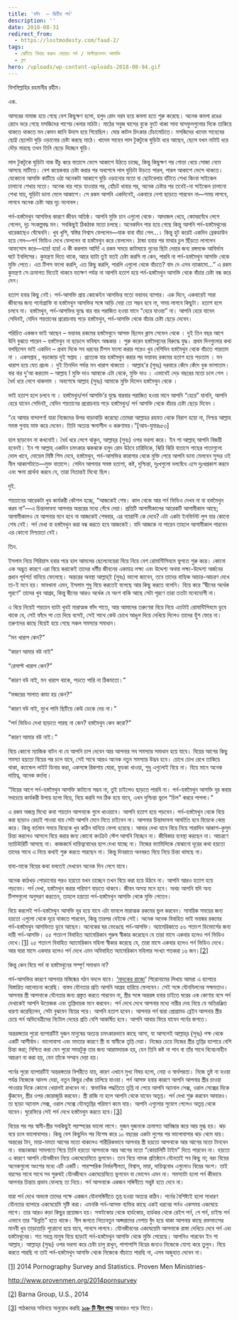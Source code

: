 ```yaml
---
title: 'ফাঁদ  – দ্বিতীয় পর্ব'
description: ''
date: 2018-08-31
redirect_from:
  - https://lostmodesty.com/faad-2/
tags:
  - ঝেটিয়ে বিদায় করুন বেয়াড়া পর্ন / মাস্টারবেশন আসক্তি
  - ব্লগ
hero: /uploads/wp-content-uploads-2018-08-94.gif
---
```


বিসমিল্লাহির রহমানীর রহীম।

এক.

আসরের নামাজ হয়ে গেছে বেশ কিছুক্ষণ হলো, হলুদ রোদ নরম হয়ে কমলা হতে শুরু করেছে। অনেক কমলা রঙের রোদে ভরে গেছে মসজিদের পাশের খেলার মাঠটা। মাঠের সবুজ ঘাসের বুকে ফুটে থাকা সাদা ঘাসফুলগুলোর দিকে তাকিয়ে থাকতে থাকতে মন কেমন জানি উদাস হয়ে গিয়েছিল। ঘোর কাটল চিৎকার চেঁচামেচিতে। মসজিদের খাদেম সাহেবের ছোট্ট ছেলেটা ঘুড়ি ওড়ানোর চেষ্টা করছে মাঠে। খাদেম সাহেব লাল টুকটুকে ঘুড়িটা ধরে আছেন, ছেলে যখন নাটাই ধরে দৌড় মারছে তখন তিনি ছেড়ে দিচ্ছেন ঘুড়ি।

লাল টুকটুকে ঘুড়িটা নাক উঁচু করে বাতাসে ভেসে আকাশে উঠতে চাচ্ছে, কিন্তু কিছুক্ষণ পর গোত্তা খেয়ে সোজা নেমে আসছে মাটিতে। বেশ কয়েকবার চেষ্টা করার পর অবশেষে লাল ঘুড়িটা উড়তে পারল, পারল আকাশে ভেসে থাকতে। যেকোনো আসক্তি কাটিয়ে ওঠা অনেকটা আকাশে ঘুড়ি ওড়ানোর মতো বা ছোটবেলায় হাঁটতে শেখা কিংবা সাইকেল চালানো শেখার মতো। অনেক বার পড়ে যাওয়ার পর, হোঁচট খাবার পর, অনেক চেষ্টার পর তবেই-না সাইকেল চালানো শেখা যায়, ঘুড়িটা ডানা মেলে আকাশে। সে রকম আপনি একদিনেই, একবারে নেশা ছাড়তে পারবেন না—সময় লাগবে, লাগবে অনেক চেষ্টা আর দৃঢ় মনোবল।

পর্ন-হস্তমৈথুন আসক্তির কারণে জীবন অতিষ্ঠ। আপনি মুক্তি চান এগুলো থেকে। আদাজল খেয়ে, কোমরবেঁধে লেগে গেলেন, দৃঢ় সংকল্পবদ্ধ মন। সবকিছুই ঠিকঠাক মতো চলছে। অনেকদিন পার হয়ে গেছে কিন্তু আপনি পর্ন-হস্তমৈথুনের ধারেকাছেও ঘেঁষেননি। খুব খুশি, স্বস্তির নিশ্বাস ফেললেন—যাক বাবা বাঁচা গেল...। কিন্তু হুট করেই একদিন ব্রেকডাউন হয়ে গেল—পর্ন ভিডিও দেখে ফেললেন বা হস্তমৈথুন করে ফেললেন। ঠান্ডা হবার পর মাথার চুল ছিঁড়তে লাগলেন আফসোস করে—হায়! হায়! এ কী করলাম আমি! এ রকম সময়ে কাটাঘায়ে নুনের ছিটা দেয়ার জন্য রঙ্গমঞ্চে আবির্ভাব ঘটে ইবলিসের। কুমন্ত্রণা দিতে থাকে, আরে ব্যাটা তুই যতই চেষ্টা করসি না কেন, পারবি না পর্ন-হস্তমৈথুন আসক্তি থেকে মুক্তি পেতে। এত টিপস ফলো করলি, এত কিছু করলি, পারলি এগুলো থেকে বাঁচতে? বাদ দে এসব ন্যাকামো...” এ রকম কুমন্ত্রণা সে ক্রমাগত দিতেই থাকবে যতক্ষণ পর্যন্ত না আপনি হতাশ হয়ে পর্ন-হস্তমৈথুন আসক্তি থেকে বাঁচার চেষ্টা বন্ধ করে দেন।

হতাশ হবার কিছু নেই। পর্ন-আসক্তি প্রায় কোকেইন আসক্তির মতো ভয়াবহ ব্যাপার। এক দিনে, একবারেই সারা জীবনের জন্য পর্নোগ্রাফি বা হস্তমৈথুন আসক্তির সঙ্গে আড়ি দেয়া তো সম্ভব হবে না, সময় লাগবে কিছুটা। হতাশ হলে চলবে না। হস্তমৈথুন, পর্ন-আসক্তির যুদ্ধে বার বার পরাজিত হওয়া মানে “হেরে যাওয়া” না। আপনি হেরে যাবেন সেদিনই, যেদিন শয়তানের প্ররোচনায় পড়ে হস্তমৈথুন, পর্ন-আসক্তি থেকে বাঁচার চেষ্টা ছেড়ে দেবেন।

পরিচিত একজন ভাই আছেন – ভয়াবহ রকমের হস্তমৈথুনে আসক্ত ছিলেন ক্লাস সেভেন থেকে । দুই তিন বছর আগে উনি বুঝতে পারেন – হস্তমৈথুন না ছাড়লে ভবিষ্যৎ অন্ধকার । শুরু করেন হস্তমৈথুনের বিরুদ্ধে যুদ্ধ। প্রথম দিনগুলোর কথা বলছিলেন ভাই একদিন – প্রথম দিকে সব ধরনের টিপস ফলো করার পরেও খুব বেশিদিন হস্তমৈথুন থেকে বাঁচতে পারতাম না । একসপ্তাহ , বড়জোড় দুই সপ্তাহ । প্রত্যেক বার হস্তমৈথুন করার পর ভয়াবহ রকমের হতাশ হয়ে পড়তাম । মন খারাপ হয়ে যেত প্রচন্ড । দুই তিনদিন পর্যন্ত মন খারাপ থাকতো । আল্লাহ'র (সুবঃ) দরবারে কেঁদে কেঁদে বুক ভাসাতাম। বার বার দু’আ করতাম – আল্লাহ ! মুক্তি দাও আমাকে এটা থেকে, মুক্তি দাও । এভাবেই দেড় বছরের মতো চলে গেল । ধৈর্য ধরে লেগে থাকলাম । অবশেষে আল্লাহ (সুবঃ) আমাকে মুক্তি দিলেন হস্তমৈথুন থেকে ।

ভাই হতাশ হলে চলবে না । হস্তমৈথুন/পর্ন আসক্তি’র যুদ্ধে বারবার পরাজিত হওয়া মানে আপনি “হেরে” যাননি, আপনি হেরে যাবেন সেদিনই, যেদিন শয়তানের প্ররোচনায় পড়ে হস্তমৈথুন/ পর্ন আসক্তি থেকে বাঁচার চেষ্টা ছেড়ে দিবেন ।

“হে আমার বান্দাগণ! যারা নিজেদের উপর বাড়াবাড়ি করেছো তোমরা আল্লাহর রহমত থেকে নিরাশ হয়ো না, নিশ্চয় আল্লাহ সমস্ত গুনাহ মাফ করে দেবেন। তিনি অত্যন্ত ক্ষমাশীল ও করুণাময়।”\[আয-যুমারঃ৫৩]

হাল ছাড়বেন না কখনোই। ধৈর্য ধরে লেগে থাকুন, আল্লাহ্‌র (সুবঃ) ওপর ভরসা করে। ইন শা আল্লাহ্‌ আপনি বিজয়ী হবেনই। ইন শা আল্লাহ্‌ একদিন চমৎকার ঝকঝকে হলুদ রোদ উঠবে চারিদিকে, ঝিরি ঝিরি বাতাসে গাছের পাতাগুলো দোল খাবে, দোয়েল মিষ্টি শিস দেবে, হস্তমৈথুন, পর্ন-আসক্তির কারাগার থেকে মুক্তি পেয়ে আপনি ডানা মেলবেন সুন্দর ওই নীল আকাশটাতে—মুক্ত বাতাসে। সেদিন আপনার সমস্ত হতাশা, কষ্ট, দুশ্চিন্তা, দুঃখগুলো দলবেঁধে এসে দুঃখপ্রকাশ করবে এবং ক্ষমা প্রার্থনা করবে যে, তারা নিতান্তই মিথ্যে ছিল।

দুই.

শয়তানের আরেকটা খুব কার্যকরী কৌশল হচ্ছে, “আজকেই শেষ। কাল থেকে আর পর্ন ভিডিও দেখব না বা হস্তমৈথুন করব না”—এ চিন্তাভাবনা আপনার অন্তরের মধ্যে গেঁথে দেয়া। প্রতিটি আগামীকালের আরেকটি আগামীকাল আছে; আগামীকালও যে আপনার মনে হবে না আজকেই শেষবার, এর গ্যারান্টি কে দেবে? এটা একটা ইনফিনিট লুপ যার কোনো শেষ নেই। পর্ন দেখা বা হস্তমৈথুন করা বন্ধ করতে হবে আজকেই। যদি আজকে না পারেন তাহলে আগামীকাল পারবেন এর কোনো নিশ্চয়তা নেই।

তিন.

ইসলাম নিয়ে সিরিয়াস হবার পরে হাল আমলের ছেলেমেয়েরা বিয়ে নিয়ে বেশ রোমান্টিসিযমে ভুগতে শুরু করে। কোনো এক অদ্ভুত কারণে এরা বিয়ে করাকেই তাদের ধর্মীয় জীবনের একমাত্র লক্ষ্য এবং উদ্দেশ্য অথবা লক্ষ্য-উদ্দেশ্য অর্জনের প্রধান পূর্বশর্ত বানিয়ে ফেলেছে। অন্তরের অবস্থা আল্লাহ্‌ই (সুবঃ) ভালো জানেন, তবে তাদের বাহ্যিক আচার-আচরণ দেখে তা-ই মনে হয়। ভাবখানা এমন, ইসলাম শুধু বিয়ে করতেই বলেছে আর কিছু করতে বলেনি। বিয়ে করে “দ্বীনের অর্ধেক পূরণে” তাদের খুব আগ্রহ, কিন্তু দ্বীনের আরও অর্ধেক যে অংশ বাকি আছে সেটা পূরণে তারা ততটা মনোযোগী না।

এ বিয়ে নিয়েই শয়তান ব্যাটা খুবই মারাত্মক ফাঁদ পাতে, আর আমাদের তরুণেরা বিয়ে নিয়ে এতটাই রোমান্টিসিযমে ডুবে থাকে যে, সেই ফাঁদে পা তো দিয়ে বসেই, সেই সাথে কেউ চোখে আঙুল দিয়ে দেখিয়ে দিলেও তাদের হুঁশ ফেরে না। তরুণদের কাছে বিয়েই হয়ে গেছে সকল সমস্যার সমাধান।

“মন খারাপ কেন?”

“কারণ আমার বউ নাই”

“রেসাল্ট খারাপ কেন?”

“কারণ বউ নাই, মন খারাপ থাকে, পড়তে পারি না ঠিকমতো।”

“ফজরের সালাত কাযা হয় কেন?”

“কারণ বউ নাই, মুখে পানি ছিটিয়ে কেউ ডেকে দেয় না।”

“পর্ন ভিডিও দেখা ছাড়তে পারছ না কেন? হস্তমৈথুন কেন করো?”

“কারণ আমার বউ নাই।”

বিয়ে কোনো ম্যাজিক বাটন না যে আপনি চাপ দেবেন আর আপনার সব সমস্যার সমাধান হয়ে যাবে। বিয়ের আগের কিছু সমস্যা হয়তো বিয়ের পর চলে যাবে, সেই সাথে আরও অনেক নতুন সমস্যার উদ্ভব হবে। চোখে চোখ রেখে তাকিয়ে থাকা, ক্যান্ডেল লাইট ডিনার করা, একসঙ্গে রিকশায় ঘোরা, ফুচকা খাওয়া, শুধু এগুলোই বিয়ে না। বিয়ে মানে অনেক দায়িত্ব, অনেক কর্তব্য।

“বিয়ের আগে পর্ন-হস্তমৈথুন আসক্তি কাটানো সম্ভব না, তুই চাইলেও ছাড়তে পারবি না। পর্ন-হস্তমৈথুন আসক্তি দূর করার সবচেয়ে কার্যকরী উপায় হলো বিয়ে, বিয়ে করবি সব ঠিক হয়ে যাবে, এখন দুশ্চিন্তা ভুলে “চিল” কররে পাগলা।”

এ রকম অজস্র মিথ্যে কথা শয়তান আপনাকে গুলে খাওয়াবে। আপনি হতাশ হয়ে পড়বেন। পর্ন-হস্তমৈথুন থেকে বিয়ে করা ছাড়াও রেহাই পাওয়া যায় সেটা আপনি মেনে নিতে চাইবেন না। আপনার চিন্তাভাবনা আবর্তিত হবে বিয়েকে কেন্দ্র করে। কিন্তু বর্তমান সময়ে বিয়েকে খুব কঠিন বানিয়ে ফেলা হয়েছে। আবার দেখা যাবে বিয়ে নিয়ে সারাদিন আকাশ-কুসুম চিন্তা করলেও আসলে বিয়ে করার জন্য কোনো কংক্রিট স্টেপ আপনি নিচ্ছেন না। জীবিকার ব্যবস্থা করছেন না। আচরণে ম্যাচিউরিটি আসছে না। কাজকর্মে দায়িত্ববোধের ছাপ দেখা যাচ্ছে না। নিজের ফ্যামিলিকে বোঝানো দূরের কথা হয়তো তাদের সাথে এ নিয়ে কথাই শুরু করতে পারছেন না। কিন্তু দিনরাতে অনবরত বিয়ে নিয়ে চিন্তা থামছে না।

বাবা-মাকে বিয়ের কথা বলতেই দেখবেন অনেক দিন লেগে যাবে।

অনেক কাঠখড় পোড়ানোর পরও হয়তো যখন চাচ্ছেন তখন বিয়ে করা হয়ে উঠবে না। আপনি আরও হতাশ হয়ে পড়বেন। পর্ন দেখা, হস্তমৈথুন করার পরিমাণ বাড়তে থাকবে। জীবন অসহ্য মনে হবে। অথচ আপনি যদি অন্য টিপসগুলো অনুসরণ করতেন, তাহলে হয়তো পর্ন-হস্তমৈথুন আসক্তি থেকে মুক্তি পেতেন।

বিয়ে করলেই পর্ন-হস্তমৈথুন আসক্তি দূর হয়ে যাবে এটা ভাবলে মারাত্মক রকমের ভুল করবেন। সাময়িক সময়ের জন্য হয়তো এগুলো থেকে দূরে থাকতে পারবেন, কিন্তু তারপর যেইকে সেই। অনেক অনেক বিবাহিত ভাই ভয়ঙ্কর রকমের পর্ন-হস্তমৈথুন আসক্তিতে ডুবে আছেন। অনেকের ঘর ভেঙেছে পর্ন-আসক্তি। অ্যামেরিকাতে ৫৬ শতাংশ ডিভোর্সের জন্য দায়ী পর্ন-আসক্তি। ৫৫ শতাংশ বিবাহিত অ্যামেরিকান পুরুষ স্বীকার করেছেন যে তারা মাসে একবার হলেও পর্ন ভিডিও দেখে।[\[1\]](https://www.blogger.com/blogger.g?blogID=606604752833102909#_ftn1) ২৫ শতাংশ বিবাহিত অ্যামেরিকান মহিলা স্বীকার করেছে যে, তারা মাসে একবার হলেও পর্ন ভিডিও দেখে। আর যারা মাসে একবার হলেও পর্ন দেখে এমন অবিবাহিত অ্যামেরিকান মহিলার সংখ্যা শতকরা ১৬ জন।[\[2\]](https://www.blogger.com/blogger.g?blogID=606604752833102909#_ftn2)

কিন্তু কেন বিয়ে পর্ন বা হস্তমৈথুনের সম্পূর্ণ সমাধান না?

পর্ন-আসক্তির কারণে আপনার মস্তিষ্কের গঠন বদলে যাবে। [‘ম](https://goo.gl/ZM5n3x)[াদকের রাজ্যে](https://goo.gl/ZM5n3x)’ শিরোনামের লিখায় আমরা এ ব্যাপারে বিস্তারিত আলোচনা করেছি। বাস্তব যৌনতার প্রতি আপনি আগ্রহ হারিয়ে ফেলবেন। সেই সঙ্গে যৌনমিলনের সক্ষমতাও। আপনার স্ত্রী আপনাকে যৌনতার জন্য প্রস্তুত করতে পারবেন না, স্ত্রীর সঙ্গে অন্তরঙ্গ হবার চাইতে ঘরের এক কোণায় বসে পর্ন দেখাকেই আপনি উত্তেজক এবং তৃপ্তিদায়ক মনে করবেন। পর্ন দেখে দেখে আপনার মধ্যে নারীর দেহ নিয়ে যে অতিরঞ্জিত ধারণা করেছিলেন, সেটা বুঝবেন বিয়ের পরে। আপনি হতাশ হবেন। আপনার পর্ন দ্বারা প্রোগ্রামড ব্রেইন আপনার স্ত্রীর চেয়ে পর্ন অভিনেত্রীদের নিটোল দেহের প্রতি বেশি আকর্ষিত হবে। আপনি আবার ফিরে যাবেন পর্নের জগতে।

অন্তরঙ্গতার পুরো ব্যাপারটিই দুজন মানুষের অত্যন্ত চমৎকারভাবে কাছে আসা, যা আসলেই আল্লাহ্‌র (সুবঃ) পক্ষ থেকে একটি আশীর্বাদ। ভালোবাসা এবং মমতার কারণে স্ত্রী বা স্বামীকে তৃপ্তি দেয়া। নিজের চেয়ে নিজের স্ত্রীর তৃপ্তির ব্যাপারে বেশি চিন্তা করা; নিশ্চিত করা যেন পুরো সময়টুকু তার জন্য আরামদায়ক হয়, যেন তিনি কষ্ট না পান বা তাঁর সাথে বিবেচনাহীন আচরণ না করা হয়, যেন তাঁকে সম্মান দেয়া হয়।

পর্নের পুরো ব্যাপারটিই অন্তরঙ্গতার বিপরীতে যায়, কারণ এখানে মুখ্য বিষয় হলো, নেয়া ও স্বার্থপরতা। নিজে তুষ্ট না হওয়া পর্যন্ত নিজেকে আনন্দ দেয়া, নতুন কিছুর খোঁজ চালিয়ে যাওয়া। পর্ন আসক্ত হবার কারণে আপনি আপনার স্ত্রীর চাওয়া পাওয়ার দিকে কোনো খেয়ালই রাখবেন না। স্বাভাবিক পদ্ধতিতে তৃপ্তি না পেয়ে আপনি অ্যানাল সেক্স, ওরাল সেক্সের দিকে ঝুঁকবেন, স্ত্রীর ওপর জোরাজুরি করবেন। স্ত্রী রাজি না হলে আপনি থেকে যাবেন অতৃপ্ত। পর্ন দেখা শুরু করবেন আবারও। তা ছাড়া অ্যানাল সেক্স, ওরাল সেক্সে যৌনতৃপ্তির পরিমাণ কমে যায়। আপনি এগুলোর সুযোগ পেলেও অতৃপ্ত থেকে যাবেন। ঘুরেফিরে সেই পর্ন দেখে হস্তমৈথুন করতে হবে।[\[3\]](https://www.blogger.com/blogger.g?blogID=606604752833102909#_ftn3)

বিয়ের পর পর স্বামী-স্ত্রীর সবকিছুই পরস্পরের ভালো লাগে। দুজন দুজনকে ক্রমাগত আবিষ্কার করে আর মুগ্ধ হয়। ঝড় বয়ে চলে ভালোবাসার। কিন্তু বেশ কিছুদিন পর বিশেষ করে ১০ বছরের একটা লুপের পর ভালোবাসার ঝড় থেমে যায়। অন্তরের টান, মায়া-মমতা আগের মতো থাকলেও শারীরিকভাবে আপনার স্ত্রী হয়তো আপনাকে আর আগের মতো টানবেন না। বাচ্চাকাচ্চা সামলাতে গিয়ে তিনি হয়তো আপনাকে আর আগের মতো “কোয়ালিটি টাইম” দিতে পারবেন না। হয়তো এ কারণে আপনি যৌনজীবন নিয়ে একঘেয়েমিতে ভুগবেন। তবে বিয়ে নামক প্রতিষ্ঠানে যৌনতাই সব কিছু না; বরং বিয়ের অনেকগুলো অংশের মধ্যে এটি একটি। পারস্পরিক নির্ভরশীলতা, বিশ্বাস, মায়া, দায়িত্ববোধ এগুলোও বিয়ের অংশ। তাই বয়সের সাথে সাথে সব পুরুষই যৌনজীবনে একঘেয়েমিতে ভুগবেন বা ভোগেন এমন না। সমস্যাটা হলো পর্ন কীভাবে আপনার চিন্তায় প্রভাব ফেলছে তা নিয়ে। পর্ন আপনাকে একজন সঙ্গিনীতে সন্তুষ্ট হতে দেবে না।

যারা পর্ন দেখে অভ্যস্ত তাদের পক্ষে একজন যৌনসঙ্গিনীতে তৃপ্ত হওয়া অত্যন্ত কঠিন। পর্নের বৈশিষ্ট্যই হলো সাধারণ যৌনতার ব্যাপারে একঘেয়েমি সৃষ্টি করা। এমনকি পর্ন-আসক্ত ব্যক্তির কাছে একই ধরনের পর্নও একসময় একঘেয়ে লাগে। তার আরও কড়া কিছুর প্রয়োজন হয়। সফটকোর থেকে হার্ডকোর, হার্ডকর থেকে রেইপ পর্ন, গে পর্ন, চাইল্ড পর্ন এভাবে তার “উন্নতি” হতে থাকে। নীল জগতে নিত্যনতুন অপ্সরাদের নেশায় বুঁদ হয়ে থাকা আপনার কাছে রক্তমাংসের মানবী খুব তাড়াতাড়ি পুরোনো হয়ে যাবে, পানসে লাগবে। যৌনজীবনের একঘেয়েমি আপনাকে রাস্তা দেখিয়ে দেবে পর্ন এবং হস্তমৈথুনের। শত সহস্র মানুষ বিয়ে ছাড়াই পর্ন-হস্তমৈথুন আসক্তি থেকে মুক্তি পেয়েছে। আপনিও পারবেন ইন শা আল্লাহ্‌। আল্লাহ্‌র (সুবঃ) ওপর ভরসা করে চেষ্টা চালু রাখুন, পাশাপাশি বিয়ের জন্যও নিজেকে যোগ্য করে তুলুন। বিয়ে করতে পারছি না তাই পর্ন-হস্তমৈথুন আসক্তি থেকে নিজেকে বাঁচাতে পারছি না, এসব অজুহাত দেবেন না।

[\[1\]](https://www.blogger.com/blogger.g?blogID=606604752833102909#_ftnref1) 2014 Pornography Survey and Statistics. Proven Men Ministries-

http://www.provenmen.org/2014pornsurvey

[\[2\]](https://www.blogger.com/blogger.g?blogID=606604752833102909#_ftnref2) Barna Group, U.S., 2014

[\[3\]](https://www.blogger.com/blogger.g?blogID=606604752833102909#_ftnref3) পাঠকদের সবিনয়ে অনুরোধ করছি [**১০৮ টি নীল পদ্ম**](http://bit.ly/2h6vHbM) আবারও পড়ে নিতে।
